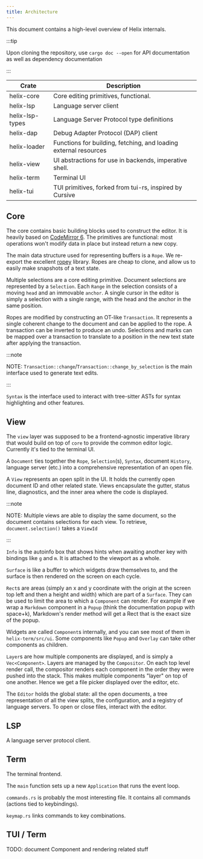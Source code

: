 ```yaml
---
title: Architecture
---
```


This document contains a high-level overview of Helix internals.

:::tip

Upon cloning the repository, use `cargo doc --open` for API documentation as well as dependency documentation

:::

| Crate           | Description                                                      |
| --------------- | ---------------------------------------------------------------- |
| helix-core      | Core editing primitives, functional.                             |
| helix-lsp       | Language server client                                           |
| helix-lsp-types | Language Server Protocol type definitions                        |
| helix-dap       | Debug Adapter Protocol (DAP) client                              |
| helix-loader    | Functions for building, fetching, and loading external resources |
| helix-view      | UI abstractions for use in backends, imperative shell.           |
| helix-term      | Terminal UI                                                      |
| helix-tui       | TUI primitives, forked from tui-rs, inspired by Cursive          |

## Core

The core contains basic building blocks used to construct the editor. It is
heavily based on [CodeMirror 6](https://codemirror.net/6/docs/). The primitives
are functional: most operations won't modify data in place but instead return
a new copy.

The main data structure used for representing buffers is a `Rope`. We re-export
the excellent [ropey](https://github.com/cessen/ropey) library. Ropes are cheap
to clone, and allow us to easily make snapshots of a text state.

Multiple selections are a core editing primitive. Document selections are
represented by a `Selection`. Each `Range` in the selection consists of a moving
`head` and an immovable `anchor`. A single cursor in the editor is simply
a selection with a single range, with the head and the anchor in the same
position.

Ropes are modified by constructing an OT-like `Transaction`. It represents
a single coherent change to the document and can be applied to the rope.
A transaction can be inverted to produce an undo. Selections and marks can be
mapped over a transaction to translate to a position in the new text state after
applying the transaction.

:::note

NOTE: `Transaction::change`/`Transaction::change_by_selection` is the main interface used to generate text edits.

:::

`Syntax` is the interface used to interact with tree-sitter ASTs for syntax
highlighting and other features.

## View

The `view` layer was supposed to be a frontend-agnostic imperative library that
would build on top of `core` to provide the common editor logic. Currently it's
tied to the terminal UI.

A `Document` ties together the `Rope`, `Selection`(s), `Syntax`, document
`History`, language server (etc.) into a comprehensive representation of an open
file.

A `View` represents an open split in the UI. It holds the currently open
document ID and other related state. Views encapsulate the gutter, status line,
diagnostics, and the inner area where the code is displayed.

:::note

NOTE: Multiple views are able to display the same document, so the document contains selections for each view. To retrieve, `document.selection()` takes a `ViewId`

:::

`Info` is the autoinfo box that shows hints when awaiting another key with bindings
like `g` and `m`. It is attached to the viewport as a whole.

`Surface` is like a buffer to which widgets draw themselves to, and the
surface is then rendered on the screen on each cycle.

`Rect`s are areas (simply an x and y coordinate with the origin at the
screen top left and then a height and width) which are part of a
`Surface`. They can be used to limit the area to which a `Component` can
render. For example if we wrap a `Markdown` component in a `Popup`
(think the documentation popup with space+k), Markdown's render method
will get a Rect that is the exact size of the popup.

Widgets are called `Component`s internally, and you can see most of them
in `helix-term/src/ui`. Some components like `Popup` and `Overlay` can take
other components as children.

`Layer`s are how multiple components are displayed, and is simply a
`Vec<Component>`. Layers are managed by the `Compositor`. On each top
level render call, the compositor renders each component in the order
they were pushed into the stack. This makes multiple components "layer"
on top of one another. Hence we get a file picker displayed over the
editor, etc.

The `Editor` holds the global state: all the open documents, a tree
representation of all the view splits, the configuration, and a registry of
language servers. To open or close files, interact with the editor.

## LSP

A language server protocol client.

## Term

The terminal frontend.

The `main` function sets up a new `Application` that runs the event loop.

`commands.rs` is probably the most interesting file. It contains all commands
(actions tied to keybindings).

`keymap.rs` links commands to key combinations.

## TUI / Term

TODO: document Component and rendering related stuff
